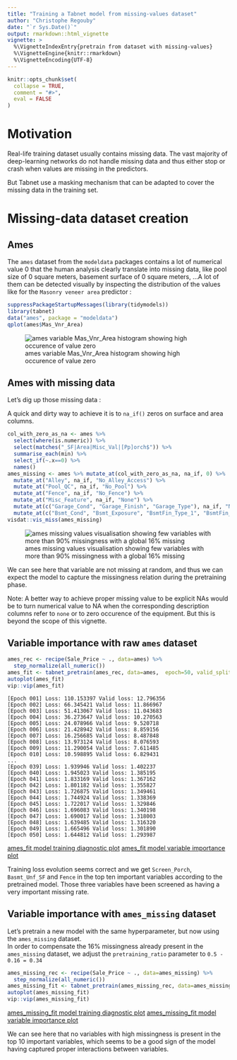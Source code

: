 ```yaml
---
title: "Training a Tabnet model from missing-values dataset"
author: "Christophe Regouby"
date: "`r Sys.Date()`"
output: rmarkdown::html_vignette
vignette: >
  %\VignetteIndexEntry{pretrain from dataset with missing-values}
  %\VignetteEngine{knitr::rmarkdown}
  %\VignetteEncoding{UTF-8}
---
```


```r
knitr::opts_chunk$set(
  collapse = TRUE,
  comment = "#>",
  eval = FALSE
)
```

# Motivation

Real-life training dataset usually contains missing data. The vast majority of deep-learning networks do not handle missing data and thus either stop or crash when values are missing in the predictors.

But Tabnet use a masking mechanism that can be adapted to cover the missing data in the training set.

# Missing-data dataset creation

## Ames

The `ames` dataset from the `modeldata` packages contains a lot of numerical value 0 that the human analysis clearly translate into missing data, like pool size of 0 square meters, basement surface of 0 square meters, ...A lot of them can be detected visually by inspecting the distribution of the values like for the `Masonry veneer area` predictor :
```r
suppressPackageStartupMessages(library(tidymodels))
library(tabnet)
data("ames", package = "modeldata")
qplot(ames$Mas_Vnr_Area)
```
![ames variable Mas_Vnr_Area histogram showing high occurence of value zero](ames_mas_vnr_hist.png)

## Ames with missing data

Let's dig up those missing data :

A quick and dirty way to achieve it is to `na_if()` zeros on surface and area columns. 

```r
col_with_zero_as_na <- ames %>% 
  select(where(is.numeric)) %>% 
  select(matches("_SF|Area|Misc_Val|[Pp]orch$")) %>% 
  summarise_each(min) %>% 
  select_if(~.x==0) %>% 
  names()
ames_missing <- ames %>% mutate_at(col_with_zero_as_na, na_if, 0) %>% 
  mutate_at("Alley", na_if, "No_Alley_Access") %>% 
  mutate_at("Pool_QC", na_if, "No_Pool") %>% 
  mutate_at("Fence", na_if, "No_Fence") %>% 
  mutate_at("Misc_Feature", na_if, "None") %>% 
  mutate_at(c("Garage_Cond", "Garage_Finish", "Garage_Type"), na_if, "No_Garage") %>% 
  mutate_at(c("Bsmt_Cond", "Bsmt_Exposure", "BsmtFin_Type_1", "BsmtFin_Type_2"), na_if, "No_Basement")
visdat::vis_miss(ames_missing)
```
![ames missing values visualisation showing few variables with more than 90% missingness with a global 16% missing](vis_miss_ames.png)

We can see here that variable are not missing at random, and thus we can expect the model to capture the missingness relation during the pretraining phase.

Note: A better way to achieve proper missing value to be explicit NAs would be to turn numerical value to NA when the corresponding description columns refer to `none` or to zero occurence of the equipment. But this is beyond the scope of this vignette.

## Variable importance with raw `ames` dataset

```r
ames_rec <- recipe(Sale_Price ~ ., data=ames) %>% 
  step_normalize(all_numeric())
ames_fit <- tabnet_pretrain(ames_rec, data=ames,  epoch=50, valid_split = 0.2, verbose=TRUE, batch=2930)
autoplot(ames_fit)
vip::vip(ames_fit)
```
```
[Epoch 001] Loss: 110.153397 Valid loss: 12.796356
[Epoch 002] Loss: 66.345421 Valid loss: 11.866967
[Epoch 003] Loss: 51.413067 Valid loss: 11.043683
[Epoch 004] Loss: 36.273647 Valid loss: 10.270563
[Epoch 005] Loss: 24.078966 Valid loss: 9.520718
[Epoch 006] Loss: 21.428942 Valid loss: 8.859156
[Epoch 007] Loss: 16.256685 Valid loss: 8.487848
[Epoch 008] Loss: 13.973124 Valid loss: 8.076593
[Epoch 009] Loss: 11.290054 Valid loss: 7.611485
[Epoch 010] Loss: 10.598895 Valid loss: 6.829431
...
[Epoch 039] Loss: 1.939946 Valid loss: 1.402237
[Epoch 040] Loss: 1.945023 Valid loss: 1.385195
[Epoch 041] Loss: 1.833169 Valid loss: 1.367162
[Epoch 042] Loss: 1.801182 Valid loss: 1.355827
[Epoch 043] Loss: 1.726875 Valid loss: 1.349461
[Epoch 044] Loss: 1.744924 Valid loss: 1.338369
[Epoch 045] Loss: 1.722017 Valid loss: 1.329846
[Epoch 046] Loss: 1.696083 Valid loss: 1.340198
[Epoch 047] Loss: 1.690017 Valid loss: 1.318003
[Epoch 048] Loss: 1.639485 Valid loss: 1.316320
[Epoch 049] Loss: 1.665496 Valid loss: 1.301890
[Epoch 050] Loss: 1.644812 Valid loss: 1.293987
```

[ames_fit model training diagnostic plot](ames_pretrain.png)
[ames_fit model variable importance plot](ames_pretrain_vip.png)

Training loss evolution seems correct and we get `Screen_Porch`,  `Basmt_Unf_SF` and `Fence` in the top ten important variables according to the pretrained model. Those three variables have been screened as having a very important missing rate.

## Variable importance with `ames_missing` dataset

Let's pretrain a new model with the same hyperparameter, but now using the `ames_missing` dataset.  
In order to compensate the 16% missingness already present in the `ames_missing` dataset, we adjust the `pretraining_ratio` parameter to `0.5 - 0.16 = 0.34`

```r
ames_missing_rec <- recipe(Sale_Price ~ ., data=ames_missing) %>% 
  step_normalize(all_numeric())
ames_missing_fit <- tabnet_pretrain(ames_missing_rec, data=ames_missing, epoch=50, valid_split = 0.2, verbose=TRUE, batch=2930, pretraining_ratio=0.34)
autoplot(ames_missing_fit)
vip::vip(ames_missing_fit)
```
[ames_missing_fit model training diagnostic plot](ames_missing_pretrain.png)
[ames_missing_fit model variable importance plot](ames_pissing_pretrain_vip.png)

We can see here that no variables with high missingness is present in the top 10 important variables, which seems to be a good sign of the model having captured proper interactions between variables.

